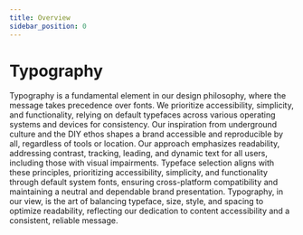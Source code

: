 ```yaml
---
title: Overview
sidebar_position: 0
---
```



# Typography

Typography is a fundamental element in our design philosophy, where the message takes precedence over fonts. We prioritize accessibility, simplicity, and functionality, relying on default typefaces across various operating systems and devices for consistency. Our inspiration from underground culture and the DIY ethos shapes a brand accessible and reproducible by all, regardless of tools or location. Our approach emphasizes readability, addressing contrast, tracking, leading, and dynamic text for all users, including those with visual impairments. Typeface selection aligns with these principles, prioritizing accessibility, simplicity, and functionality through default system fonts, ensuring cross-platform compatibility and maintaining a neutral and dependable brand presentation. Typography, in our view, is the art of balancing typeface, size, style, and spacing to optimize readability, reflecting our dedication to content accessibility and a consistent, reliable message.

<DocCardList className="DocCardList--no-overview"/>
